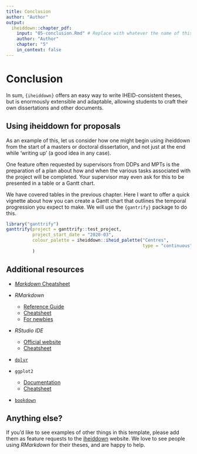 ```yaml
---
title: Conclusion
author: "Author"
output:
  iheiddown::chapter_pdf:
    input: "05-conclusion.Rmd" # Replace with whatever the name of this file is
    author: "Author"
    chapter: "5"
    in_context: false
---
```


\setcounter{chapter}{4}
# Conclusion {#conclusion}

In sum, `{iheiddown}` offers an easy way to write IHEID-consistent theses,
but is enormously extensible and adaptable, 
allowing students to craft their own dissertations and other documents.

## Using iheiddown for proposals

As an example of this, let us consider how one might begin using iheiddown
from the start of a masters or doctoral dissertation,
and not just at the end while 'writing up' (a good idea in any case).

One feature often requested by supervisors from DDPs and MPTs
is the preparation of a plan about how and when the various tasks
associated with the project will be completed.
Your supervisor may even ask for this to be presented in a table or a Gantt chart.

We have covered tables in the previous chapter.
Here I want to offer a quick vignette about how you can create a Gantt chart
that outlines the temporal progression you expect to make.
We will use the `{gantrify}` package to do this.

```r
library("ganttrify")
ganttrify(project = ganttrify::test_project,
          project_start_date = "2020-03",
          colour_palette = iheiddown::iheid_palette("Centres", 
                                                    type = "continuous")
          )
```

## Additional resources

- [_Markdown_ Cheatsheet](https://github.com/adam-p/markdown-here/wiki/Markdown-Cheatsheet)

- _RMarkdown_
    - [Reference Guide](https://www.rstudio.com/wp-content/uploads/2015/03/rmarkdown-reference.pdf)
    - [Cheatsheet](https://github.com/rstudio/cheatsheets/raw/master/rmarkdown-2.0.pdf)
    - [For newbies](https://rbasics.netlify.com) 


- _RStudio IDE_
    - [Official website](https://rstudio.com/products/rstudio/)
    - [Cheatsheet](https://github.com/rstudio/cheatsheets/raw/master/rstudio-ide.pdf)

- [`dplyr`](https://cran.rstudio.com/web/packages/dplyr/vignettes/dplyr.html)

- `ggplot2`
    - [Documentation](https://ggplot2.tidyverse.org/)
    - [Cheatsheet](https://github.com/rstudio/cheatsheets/raw/master/data-visualization-2.1.pdf)

- [`bookdown`](https://bookdown.org/yihui/bookdown/)

## Anything else?

If you'd like to see examples of other things in this template, 
please add them as feature requests to the [iheiddown](https://github.com/jhollway/iheiddown) website. 
We love to see people using _RMarkdown_ for their theses, and are happy to help.
